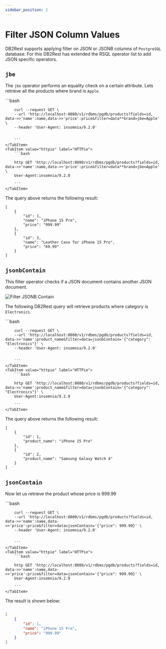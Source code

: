 ```yaml
---
sidebar_position: 2
---
```


# Filter JSON Column Values

DB2Rest supports applying filter on JSON or JSONB columns of `PostgreSQL` database. For this DB2Rest has extended the RSQL operator list
to add JSON specific operators.


## `jbe`

The `jbe` operator performs an equality check on a certain attribute. Lets retrieve all the products where brand is `Apple`.

<Tabs>
    <TabItem value="cURL" label="cURL" default>
        ```bash

        curl --request GET \
        --url 'http://localhost:8080/v1/rdbms/pgdb/products?fields=id, data->>'name':name,data->>'price':price&filter=data**brand=jbe=Apple' \
        --header 'User-Agent: insomnia/9.2.0'


        ```
    </TabItem>
    <TabItem value="httpie" label="HTTPie">
        ```bash

        http GET 'http://localhost:8080/v1/rdbms/pgdb/products?fields=id, data->>'name':name,data->>'price':price&filter=data**brand=jbe=Apple' \
        User-Agent:insomnia/9.2.0

        ```
    </TabItem>

</Tabs>


The query above returns the following result:

```http
[
	{
		"id": 1,
		"name": "iPhone 15 Pro",
		"price": "999.99"
	},
	{
		"id": 3,
		"name": "Leather Case for iPhone 15 Pro",
		"price": "69.99"
	}
]

```

## `jsonbContain`

This filter operator checks if a JSON document contains another JSON document.

![Filter JSONB Contain](./assets/filter_jsonbContain.png)


The following DB2Rest query will retrieve products where category is `Electronics`.

<Tabs>
    <TabItem value="cURL" label="cURL" default>
        ```bash

        curl --request GET \
        --url 'http://localhost:8080/v1/rdbms/pgdb/products?fields=id, data->>'name':product_name&filter=data=jsonbContain='{"category": "Electronics"}' \
        --header 'User-Agent: insomnia/9.2.0'


        ```
    </TabItem>
    <TabItem value="httpie" label="HTTPie">
        ```bash

        http GET 'http://localhost:8080/v1/rdbms/pgdb/products?fields=id, data->>'name':product_name&filter=data=jsonbContain='{"category": "Electronics"}' \
        User-Agent:insomnia/9.2.0

        ```
    </TabItem>

</Tabs>


The query above returns the following result:

```http
[
	{
		"id": 1,
		"product_name": "iPhone 15 Pro"
	},
	{
		"id": 2,
		"product_name": "Samsung Galaxy Watch 4"
	}
]

```

## `jsonContain`

Now let us retrieve the product whose price is 999.99

<Tabs>
    <TabItem value="cURL" label="cURL" default>
        ```bash

        curl --request GET \
        --url 'http://localhost:8080/v1/rdbms/pgdb/products?fields=id, data->>'name':name,data->>'price':price&filter=data=jsonContain='{"price": 999.99}' \
        --header 'User-Agent: insomnia/9.2.0'


        ```
    </TabItem>
    <TabItem value="httpie" label="HTTPie">
        ```bash

        http GET 'http://localhost:8080/v1/rdbms/pgdb/products?fields=id, data->>'name':name,data->>'price':price&filter=data=jsonContain='{"price": 999.99}' \
        User-Agent:insomnia/9.2.0

        ```
    </TabItem>

</Tabs>

The result is shown below:

````json lines

[
	{
		"id": 1,
		"name": "iPhone 15 Pro",
		"price": "999.99"
	}
]

````
